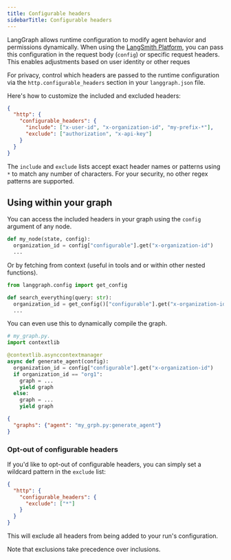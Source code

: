 ```yaml
---
title: Configurable headers
sidebarTitle: Configurable headers
---
```

LangGraph allows runtime configuration to modify agent behavior and permissions dynamically. When using the [LangSmith Platform](/langsmith/deployment-quickstart), you can pass this configuration in the request body (`config`) or specific request headers. This enables adjustments based on user identity or other reques

For privacy, control which headers are passed to the runtime configuration via the `http.configurable_headers` section in your `langgraph.json` file.

Here's how to customize the included and excluded headers:

```json
{
  "http": {
    "configurable_headers": {
      "include": ["x-user-id", "x-organization-id", "my-prefix-*"],
      "exclude": ["authorization", "x-api-key"]
    }
  }
}
```

The `include` and `exclude` lists accept exact header names or patterns using `*` to match any number of characters. For your security, no other regex patterns are supported.

## Using within your graph

You can access the included headers in your graph using the `config` argument of any node.

```python
def my_node(state, config):
  organization_id = config["configurable"].get("x-organization-id")
  ...
```

Or by fetching from context (useful in tools and or within other nested functions).

```python
from langgraph.config import get_config

def search_everything(query: str):
  organization_id = get_config()["configurable"].get("x-organization-id")
  ...
```

You can even use this to dynamically compile the graph.

```python
# my_graph.py.
import contextlib

@contextlib.asynccontextmanager
async def generate_agent(config):
  organization_id = config["configurable"].get("x-organization-id")
  if organization_id == "org1":
    graph = ...
    yield graph
  else:
    graph = ...
    yield graph

```

```json
{
  "graphs": {"agent": "my_grph.py:generate_agent"}
}
```

### Opt-out of configurable headers

If you'd like to opt-out of configurable headers, you can simply set a wildcard pattern in the `exclude` list:

```json
{
  "http": {
    "configurable_headers": {
      "exclude": ["*"]
    }
  }
}
```

This will exclude all headers from being added to your run's configuration.

Note that exclusions take precedence over inclusions.

